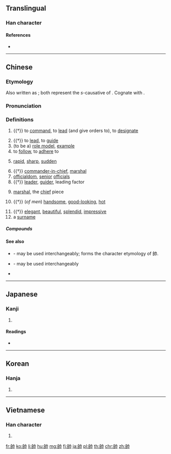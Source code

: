 {{also|帅|師}}
==Translingual==

===Han character===
{{Han char|rn=50|rad=巾|as=06|sn=9|four=24727|canj=HRLB|ids=⿰𠂤巾}}

====References====
* {{Han ref|kx=0331.110|dkj=08886|dj=0636.250|hdz=10737.020|uh=5E25|ud=24101|bh=ABD3|bd=43987}}

----

==Chinese==
{{zh-forms|s=帅}}

===Etymology===
Also written as {{zh-l|率|to lead}}; both represent the ''s''-causative of {{zh-l|律|to follow}}. Cognate with {{etyl|bo|-}} {{m|bo|སྲིད||commander, leader}}.

===Pronunciation===
{{zh-pron
|m=shuài
|c=seoi3
|h=pfs=sai
|md=só̤i
|mn=sòe
|w=2se,2sa
|mc=y
|oc=y
|ma=y
|cat=n
}}

===Definitions===
{{zh-hanzi}}

# {{†}} {{lb|zh|military}} to [[command]], to [[lead]] (and give orders to), to [[designate]]
#: {{zh-x|上 '''帥''' 士 以 人 之 所 戴，則 上下 和。|If the king '''appoints''' respected officers '''as commanders''', there will be harmony in the military.|CL|ref=Guanzi}}
# {{†}} to [[lead]], to [[guide]]
# (to be a) [[role model]], [[example]]
# to [[follow]], to [[adhere]] to
#: {{zh-l|帥教|to follow guidance}}
# [[rapid]], [[sharp]], [[sudden]]
#: {{zh-l|帥然|suddenly, rapidly}}
#: {{zh-l|帥爾|rapidly}}
# {{†}} [[commander-in-chief]], [[marshal]]
# [[officialdom]], [[senior]] [[official]]s
# {{†}} {{lb|zh|of a person or a thing}} [[leader]], [[guider]], leading factor
# {{lb|zh|Xiangqi}} [[marshal]], the [[chief]] piece
# {{†}} {{lb|zh|colloquial}} (''of men'') [[handsome]], [[good-looking]], [[hot]]
#: {{zh-l|帥[[呆]]|to be very good-looking}}
#: {{zh-l|帥哥|handsome guy}}
# {{†}} {{lb|zh|colloquial}} [[elegant]], [[beautiful]], [[splendid]], [[impressive]]
# a [[surname]]

=====Compounds=====
{{der5
|{{zh-l|大元帥|dàyuánshuài}}
|{{zh-l|將帥|jiàngshuài}}
|{{zh-l|領帥|lǐngshuài}}
|{{zh-l|帥才|shuàicái}}
|{{zh-l|帥長|shuàicháng}}
|{{zh-l|帥臣|shuàichén}}
|{{zh-l|帥乘|shuàichéng}}
|{{zh-l|帥從|shuàicóng}}
|{{zh-l|帥導|shuàidǎo}}
|{{zh-l|帥道|shuàidào}}
|{{zh-l|帥甸|shuàidiàn}}
|{{zh-l|帥爾|shuàiěr}}
|{{zh-l|帥伏|shuàifú}}
|{{zh-l|帥服|shuàifú}}
|{{zh-l|帥府|shuàifǔ}}
|{{zh-l|帥哥|shuàigē}}
|{{zh-l|帥教|shuàijiào}}
|{{zh-l|帥閫|shuàikǔn}}
|{{zh-l|帥厉|shuàilì}}
|{{zh-l|帥然|shuàirán}}
|{{zh-l|帥使|shuàishǐ}}
|{{zh-l|帥示|shuàishì}}
|{{zh-l|帥首|shuàishǒu}}
|{{zh-l|帥司|shuàisī}}
|{{zh-l|帥臺|shuàitái}}
|{{zh-l|帥先|shuàixiān}}
|{{zh-l|帥行|shuàixíng}}
|{{zh-l|帥性|shuàixìng}}
|{{zh-l|帥意|shuàiyì}}
|{{zh-l|帥繇|shuàiyáo}}
|{{zh-l|帥由|shuàiyóu}}
|{{zh-l|帥垣|shuàiyuán}}
|{{zh-l|帥座|shuàizuò}}
|{{zh-l|帥職|shuàizhí}}
|{{zh-l|統帥|tǒngshuài}}
|{{zh-l|元帥|yuánshuài}}
|{{zh-l|主帥|zhǔshuài}}
}}

====See also====
* {{zh-l|帨|shuì|shawl, mantelet}} - may be used interchangeably; forms the character etymology of 帥.
* {{zh-l|率|shuài|to lead}} - may be used interchangeably
* {{zh-l|將|jiàng|officer}}

----

==Japanese==

===Kanji===
{{ja-kanji|grade=c|rs=巾06}}

# {{defn|lang=ja|sort=巾06}}

====Readings====
* {{ja-readings|on=[[そつ]] (sotsu), [[すい]] (sui)|kun=[[ひきいる]] (hikiiru), [[そつ]] (sotsu)}}

----

==Korean==

===Hanja===
{{ko-hanja|hangeul=[[솔]], [[수]]|rv=sol, su|mr=sol, su}}

# {{defn|lang=ko|sort=巾06}}

----

==Vietnamese==

===Han character===
{{vi-hantu|[[suất]], [[súy]], [[suý]], [[soái]]|rs=巾06}}

# {{defn|lang=vi|sort=巾06}}

[[fr:帥]]
[[ko:帥]]
[[li:帥]]
[[hu:帥]]
[[mg:帥]]
[[fj:帥]]
[[ja:帥]]
[[pl:帥]]
[[th:帥]]
[[chr:帥]]
[[zh:帥]]